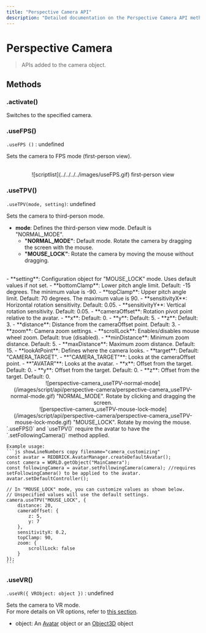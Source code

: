 ```yaml
---
title: "Perspective Camera API"
description: "Detailed documentation on the Perspective Camera API methods and usage in Redbrick."
---
```


# Perspective Camera

> APIs added to the camera object.

## Methods

### .activate()

Switches to the specified camera.

### .useFPS()

`.useFPS ()` : undefined

Sets the camera to FPS mode (first-person view).  

<br/>
<center>
![scriptlist](../../../../images/useFPS.gif) first-person view
</center>

### .useTPV()

`.useTPV(mode, setting)`: undefined

Sets the camera to third-person mode.

- **mode**: Defines the third-person view mode. Default is "NORMAL_MODE".
  - **"NORMAL_MODE"**: Default mode. Rotate the camera by dragging the screen with the mouse.
  - **"MOUSE_LOCK"**: Rotate the camera by moving the mouse without dragging.
<br/>
- **setting**: Configuration object for "MOUSE_LOCK" mode. Uses default values if not set.
  - **bottomClamp**: Lower pitch angle limit. Default: -15 degrees. The minimum value is -90.
  - **topClamp**: Upper pitch angle limit. Default: 70 degrees. The maximum value is 90.
  - **sensitivityX**: Horizontal rotation sensitivity. Default: 0.05.
  - **sensitivityY**: Vertical rotation sensitivity. Default: 0.05.
  - **cameraOffset**: Rotation pivot point relative to the avatar.
    - **x**: Default: 0.
    - **y**: Default: 5.
    - **z**: Default: 3.
  - **distance**: Distance from the cameraOffset point. Default: 3.
  - **zoom**: Camera zoom settings.
    - **scrollLock**: Enables/disables mouse wheel zoom. Default: true (disabled).
    - **minDistance**: Minimum zoom distance. Default: 5.
    - **maxDistance**: Maximum zoom distance. Default: 15.
  - **lookAtPoint**: Defines where the camera looks.
    - **target**: Default: "CAMERA_TARGET".
      - **"CAMERA_TARGET"**: Looks at the cameraOffset point.
      - **"AVATAR"**: Looks at the avatar.
    - **x**: Offset from the target. Default: 0.
    - **y**: Offset from the target. Default: 0.
    - **z**: Offset from the target. Default: 0.

<br/>

<center>
![perspective-camera_useTPV-normal-mode](/images/script/api/perspective-camera/perspective-camera_useTPV-normal-mode.gif) "NORMAL_MODE". Rotate by clicking and dragging the screen.
<br/>
![perspective-camera_useTPV-mouse-lock-mode](/images/script/api/perspective-camera/perspective-camera_useTPV-mouse-lock-mode.gif) "MOUSE_LOCK". Rotate by moving the mouse.
</center>


<Callout type="warning">
    `.useFPS()` and `useTPV()` require the avatar to have the `.setFollowingCamera()` method applied.
    
    Example usage:
    ```js showLineNumbers copy filename="camera_customizing"
    const avatar = REDBRICK.AvatarManager.createDefaultAvatar();
    const camera = WORLD.getObject("MainCamera");
    const followingCamera = avatar.setFollowingCamera(camera); //requires setFollowingCamera() to be applied to the avatar.
    avatar.setDefaultController();

    // In "MOUSE_LOCK" mode, you can customize values as shown below.
    // Unspecified values will use the default settings.
    camera.useTPV("MOUSE_LOCK", {
        distance: 20,
        cameraOffset: {
            z: 5,
            y: 7
        },
        sensitivityX: 0.2,
        topClamp: 90,
        zoom: {
            scrollLock: false
        }
    });
    ```
</Callout>


### .useVR()

`.useVR({ VRObject: object })` : undefined

Sets the camera to VR mode.  
For more details on VR options, refer to [this section](../../engine/content-type#vr-option).

- object: An [Avatar](../api/avatar.mdx) object or an [Object3D](../built-in/three/object3d.mdx) object
